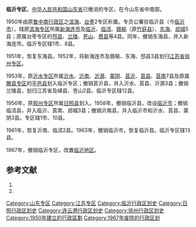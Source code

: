 '''临沂专区'''，[[中华人民共和国|中华人民共和国]][[山东省|山东省]]已撤消的专区，在今山东省中南部。

1950年由原[[鲁中南行政区|鲁中南行政区]]之[[滨海专区|滨海]]、[[台枣专区|台枣]]2专区析置。专员公署驻临沂县（今[[临沂市|临沂市]]）。辖原[[滨海专区|滨海专区]]所属[[新海连市|新海连市]]及[[临沂县|临沂]]、[[临沭县|临沭]]、[[赣榆县|赣榆]]（原[[竹庭县|竹庭县]]）、[[东海县|东海]]、[[郯城县|郯城]]5县；原属台枣专区的[[邳县|邳县]]、[[兰陵县|兰陵]]、[[苍山县|苍山]]、[[费县|费县]]等4县。同年，撤销东海县，并入新海连市。临沂专区辖1市、8县。

1951年，恢复东海县。1952年，将新海连市及赣榆、东海、邳县3县划归[[江苏省|江苏省]][[徐州专区|徐州专区]]。

1953年，原[[沂水专区|沂水专区]]所属[[沂水县|沂水]]、[[沂南县|沂南]]、[[沂源县|沂源]]、[[蒙阴县|蒙阴]]、[[莒沂县|莒沂]]、[[莒县|莒县]]、[[莒南县|莒南]]7县及原属[[滕县专区|滕县专区]]的[[平邑县|平邑县]]划入临沂专区；撤销莒沂县，并入沂水、莒县、沂源3县；撤销兰陵县，划归江苏省及峄县、苍山2县。临沂专区辖12县。

1956年，原[[胶州专区|胶州专区]]所属[[日照县|日照县]]划入。1958年，撤销临沂县，改设[[临沂市|临沂市]]；撤销临沭县，并入临沂、莒南、郯城3县；撤销沂南县，并入临沂市和沂水、莒县、蒙阴3县。专区辖1市、10县。

1961年，恢复沂南、临沭2县。1963年，撤销临沂市，恢复临沂县。临沂专区辖13县。

1967年，撤销临沂专区，改置[[临沂地区|临沂地区]]。

== 参考文献 ==
# {{Cite book | author = 戴均良等 | title = 《中国古今地名大词典》 | location = 上海 | publisher = 上海辞书出版社 | date = 2005 | language = zh-hans }}
# {{Cite book | author = 史为乐 | title = 《中华人民共和国政区沿革（1949-2002）》 | location = 北京 | publisher = 人民出版社 | date = 2006 | language = zh-hans }}

{{山东省历史二级政区|nocat}}
{{中华人民共和国行政区划小作品}}
{{DEFAULTSORT:L}}
[[Category:山东专区|Category:山东专区]]
[[Category:江苏专区|Category:江苏专区]]
[[Category:临沂行政区划史|Category:临沂行政区划史]]
[[Category:日照行政区划史|Category:日照行政区划史]]
[[Category:连云港行政区划史|Category:连云港行政区划史]]
[[Category:徐州行政区划史|Category:徐州行政区划史]]
[[Category:1950年建立的行政區劃|Category:1950年建立的行政區劃]]
[[Category:1967年废除的行政区划|Category:1967年废除的行政区划]]